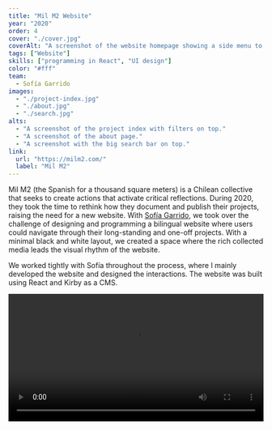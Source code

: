 ```yaml
---
title: "Mil M2 Website"
year: "2020"
order: 4
cover: "./cover.jpg"
coverAlt: "A screenshot of the website homepage showing a side menu to the left and an index of projects to the right."
tags: ["Website"]
skills: ["programming in React", "UI design"]
color: "#fff"
team:
  - Sofía Garrido
images:
  - "./project-index.jpg"
  - "./about.jpg"
  - "./search.jpg"
alts:
  - "A screenshot of the project index with filters on top."
  - "A screenshot of the about page."
  - "A screenshot with the big search bar on top."
link:
  url: "https://milm2.com/"
  label: "Mil M2"
---
```



Mil M2 (the Spanish for a thousand square meters) is a Chilean collective that seeks to create actions that activate critical reflections. During 2020, they took the time to rethink how they document and publish their projects, raising the need for a new website. With <a href="https://sofiagarrido.work/">Sofía Garrido</a>, we took over the challenge of designing and programming a bilingual website where users could navigate through their long-standing and one-off projects. With a minimal black and white layout, we created a space where the rich collected media leads the visual rhythm of the website.

We worked tightly with Sofía throughout the process, where I mainly developed the website and designed the interactions. The website was built using React and Kirby as a CMS.

<video autoplay loop style="width: 100%" src={milm2Video} type="video/mp4" />
